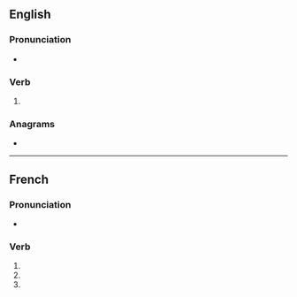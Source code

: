 ==English==

===Pronunciation===
* {{IPA|/pɛndz/|lang=en}}

===Verb===
{{head|en|verb form}}

# {{en-third-person singular of|pend}}

===Anagrams===
* {{anagrams|en|spend}}

----

==French==

===Pronunciation===
* {{fr-IPA}}

===Verb===
{{fr-verb-form}}

# {{inflection of|pendre||1|s|pres|indc|lang=fr}}
# {{form of|[[second-person|First-person]] [[singular]] [[present indicative]]|pendre|lang=fr}}
# {{inflection of|pendre||2|s|impr|lang=fr}}